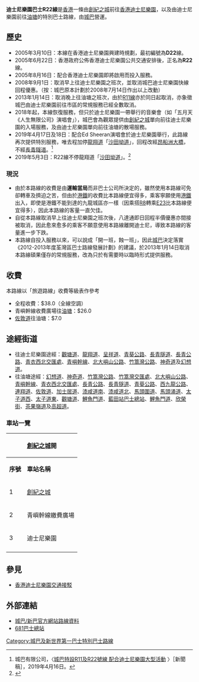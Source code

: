 {{公共汽車路線基礎資訊
|路線名稱             = 城巴R22線
|外文名稱             = Citybus Route R22
|外文語言             = 英語
|路線通稱             = 
|代表圖像             = VC2578-6819-R22.jpg
|代表圖像二           = 
|經營者               = 城巴
|經營者二             = 
|所屬車廠             = 不定
|路線用車             = 不定
|起點站               = [[創紀之城|創紀之城]]（去程）<br>[[迪士尼公共運輸交匯處|迪士尼樂園]]（回程）
|去程途經地點         = [[青嶼幹線收費廣場|青嶼幹線收費廣場]]
|回程途經地點         = [[青嶼幹線收費廣場|青嶼幹線收費廣場]]、[[昂船洲大橋|昂船洲大橋]]、、[[佐敦|佐敦]]、[[紅磡|紅磡]]、[[土瓜灣|土瓜灣]]、[[九龍城|九龍城]]、[[新蒲崗|新蒲崗]]、[[彩虹邨|彩虹邨]]、[[九龍灣|九龍灣]]、[[牛頭角|牛頭角]]、[[觀塘|觀塘]]、[[藍田_(香港)|藍田]]
|終點站               = 迪士尼樂園（去程）<br>[[油塘公共運輸交匯處|油塘]]（回程）
|路線性質             = 
|全程行駛里程         = 32.5公里
|全程行車時間         = 75分鐘
|服務時間             = [[香港迪士尼樂園|香港迪士尼樂園]]煙花匯演後15分鐘至45分鐘開出兩班
|起點站服務時間       = 
|終點站服務時間       = 
|班次頻率             = 只開兩班，視乎交通情況或迪士尼樂園開放時間而作適當調整
|全程收費             = HK$38
|分段收費站點         = [[青嶼幹線|青嶼幹線]]收費廣場往油塘：HK$26<br/>[[佐敦道|佐敦道]]往油塘：HK$7
|去程分段收費站點     = 
|回程分段收費站點     = 
|服務時間以外替代路線 = [[迪士尼樂園巴士R8線|R8]]（迪士尼樂園→青嶼幹線收費廣場）→[[城巴A22線|A22]]（青嶼幹線收費廣場→[[藍田站_(香港)|藍田站]]）
|主要競爭交通         = [[港鐵|港鐵]]
|備註                 = 
}}

'''迪士尼樂園巴士R22線'''是[[香港|香港]]一條由[[創紀之城|創紀之城]]前往[[香港迪士尼樂園|香港迪士尼樂園]]，以及由迪士尼樂園前往[[油塘|油塘]]的特別巴士路線，由[[城巴|城巴]]營運。

==歷史==
*2005年3月10日：本線在香港迪士尼樂園興建時規劃，最初編號為'''D22'''線。
*2005年6月22日：香港政府公佈香港迪士尼樂園公共交通安排後，正名為'''R22'''線。
*2005年8月16日：配合香港迪士尼樂園即將啟用而投入服務。
*2008年9月1日：取消早上往迪士尼樂園之班次，並取消城巴迪士尼樂園快線回程優惠。（按：城巴原本計劃於2008年7月14日作出以上改動）
*2013年1月14日：取消晚上往油塘之班次，由於[[迪士尼樂園巴士R11線|R11線]]亦於同日起取消，亦象徵城巴由迪士尼樂園前往市區的常規服務已經全數取消。
*2018年起，本線恢復服務，但只於迪士尼樂園一帶舉行的音樂會（如「五月天《人生無限公司》演唱會」），城巴會為觀眾提供由[[創紀之城|創紀之城]]單向前往迪士尼樂園的入場服務，及由迪士尼樂園單向前往油塘的散場服務。
*2019年4月17日及18日：配合Ed Sheeran演唱會於迪士尼樂園舉行，此路線再次提供特別服務，唯去程加停[[龍翔道|龍翔道]]「[[沙田坳道|沙田坳道]]」，回程改經[[昂船洲大橋|昂船洲大橋]]，不經[[長青隧道|長青隧道]]。<ref>城巴有限公司，〈[http://www.nwstbus.com.hk/tc/uploadedPressRelease/11680_16042019_r11_chi.pdf 城巴特設R11及R22號線 配合迪士尼樂園大型活動] {{Wayback|url=http://www.nwstbus.com.hk/tc/uploadedPressRelease/11680_16042019_r11_chi.pdf |date=20190416080323 }}〉［新聞稿］，2019年4月16日。</ref>
*2019年5月3日：R22線不停龍翔道「[[沙田坳道|沙田坳道]]」。<ref>{{Cite web |url=http://www.nwstbus.com.hk/tc/uploadedPressRelease/11747_02052019_Mayday_chi.pdf |title=城巴特設R11及R22號線配合迪士尼樂園大型活動 |accessdate=2019-05-03 |archive-date=2019-05-03 |archive-url=https://web.archive.org/web/20190503041643/http://www.nwstbus.com.hk/tc/uploadedPressRelease/11747_02052019_Mayday_chi.pdf |dead-url=no }}</ref>

===現況===
*由於本路線的收費是由'''運輸當局'''而非巴士公司所決定的，雖然使用本路線可免卻轉車及擠迫之苦，但由於[[港鐵|港鐵]]的收費比本路線便宜得多，乘客寧願使用[[港鐵|港鐵]]出入，即使是港鐵不能到達的九龍城區亦一樣（因乘搭[[迪士尼樂園巴士R8線|R8]]轉乘[[城巴E23線|E23]]比本路線便宜得多），因此本路線的客量一直欠佳。
*自從本路線取消早上往迪士尼樂園之班次後，八達通即日回程半價優惠亦間接被取消，因此愈來愈多的乘客不願意使用本路線離開迪士尼，導致本路線的客量進一步下跌。
*本路線自投入服務以來，可以說成「開一班，蝕一班」，因此[[城巴|城巴]]決定落實《2012-2013年度荃灣區巴士路線發展計劃》的建議，於2013年1月14日取消本路線碩果僅存的常規服務，改為只於有需要時以臨時形式提供服務。

==收費==
本路線以「旅遊路線」收費等級表作參考
*全程收費：$38.0（全線空調）
*青嶼幹線收費廣場往[[油塘|油塘]]：$26.0
*[[佐敦道|佐敦道]]往油塘：$7.0

==途經街道==
*往迪士尼樂園途經：[[觀塘道|觀塘道]]、[[龍翔道|龍翔道]]、[[呈祥道|呈祥道]]、[[青葵公路|青葵公路]]、[[長青隧道|長青隧道]]、[[長青公路|長青公路]]、[[青衣西北交匯處|青衣西北交匯處]]、[[青嶼幹線|青嶼幹線]]、[[北大嶼山公路|北大嶼山公路]]、[[竹篙灣公路|竹篙灣公路]]、[[神奇道|神奇道]]及[[幻想道|幻想道]]。
*往油塘途經：[[幻想道|幻想道]]、[[神奇道|神奇道]]、[[竹篙灣公路|竹篙灣公路]]、[[竹篙灣交匯處|竹篙灣交匯處]]、[[北大嶼山公路|北大嶼山公路]]、[[青嶼幹線|青嶼幹線]]、[[青衣西北交匯處|青衣西北交匯處]]、[[長青公路|長青公路]]、[[長青隧道|長青隧道]]、[[青葵公路|青葵公路]]、[[西九龍公路|西九龍公路]]、[[連翔道|連翔道]]、[[佐敦道|佐敦道]]、[[加士居道|加士居道]]、[[漆咸道南|漆咸道南]]、[[漆咸道北|漆咸道北]]、[[馬頭圍道|馬頭圍道]]、[[馬頭涌道|馬頭涌道]]、[[太子道西|太子道西]]、[[太子道東|太子道東]]、[[觀塘道|觀塘道]]、[[鯉魚門道|鯉魚門道]]、[[藍田公共運輸交匯處|藍田站巴士總站]]、[[鯉魚門道|鯉魚門道]]、[[欣榮街|欣榮街]]、[[茶果嶺道|茶果嶺道]]及[[高超道|高超道]]。

===車站一覽===
{| class="wikitable" style="text-align: center"
!  colspan="3" | [[創紀之城|創紀之城]]開!!colspan="3" | [[香港迪士尼樂園|迪士尼樂園]]開
|-
! '''序號'''||'''車站名稱'''||'''位置'''||'''序號'''||'''車站名稱'''||'''位置'''
|-
|1||[[創紀之城|創紀之城]]||[[觀塘道|觀塘道]] ||1||[[香港迪士尼樂園|迪士尼樂園]]||[[迪士尼公共運輸交匯處|迪士尼公共運輸交匯處]]
|-
|2||青嶼幹線繳費廣場||北大嶼山公路|| 2||[[青嶼幹線繳費廣場|青嶼幹線繳費廣場]]||[[北大嶼山公路|北大嶼山公路]]
|-
|3||迪士尼樂園||迪士尼公共運輸交匯處 ||3||[[柯士甸站|柯士甸站]]||rowspan=3|[[佐敦道|佐敦道]]
|-
|colspan=3 rowspan=26| || 4||[[上海街|上海街]]
|-
| 5||[[九龍佑寧堂|志和街]]
|-
| 6||[[衛理道|衛理道]]||[[加士居道|加士居道]]
|-
| 7||[[何文田站|山谷道]]||rowspan=3|[[漆咸道北|漆咸道北]]
|-
| 8||[[昇御門|北拱街]]
|-
| 9||[[高山劇場|山西街]]
|-
| 10||[[農圃道|農圃道]]||rowspan=2|[[馬頭圍道|馬頭圍道]]
|-
| 11||[[馬頭圍邨|馬頭圍邨]]洋葵樓
|-
| 12||[[亞皆老街遊樂場|亞皆老街遊樂場]]||[[馬頭涌道|馬頭涌道]]
|-
| 13||[[富豪東方酒店|富豪東方酒店]]||rowspan=4|[[太子道東|太子道東]]
|-
| 14||[[譽港灣|譽港灣]]
|-
| 15||[[彩虹邨|彩虹邨]]
|-
| 16||[[坪石邨|坪石邨]]
|-
| 17||[[啟業邨|啟業邨]]||rowspan=6|觀塘道
|-
| 18||[[九龍灣站|九龍灣站]]
|-
| 19||[[牛頭角下邨|牛頭角下邨]]
|-
| 20||[[定富街|定富街]]
|-
| 21||[[牛頭角站|牛頭角站]]
|-
| 22||[[觀塘市中心|觀塘市中心]]
|-
| 23||[[觀塘站|觀塘站]]||[[觀塘站公共運輸交匯處|觀塘站公共運輸交匯處]]
|-
| 24||[[觀塘游泳池|觀塘游泳池]]||[[鯉魚門道|鯉魚門道]]
|-
| 25||[[藍田站_(香港)|藍田站]]||[[藍田公共運輸交匯處|藍田公共運輸交匯處]]
|-
| 26||[[聖安當女書院|聖安當女書院]]||rowspan=2|鯉魚門道
|-
| 27||[[油塘邨|油塘邨]]
|-
| 28||[[油塘中心|油塘中心]]||[[欣榮街|欣榮街]]
|-
| 29||[[油塘|油塘]]||[[油塘公共運輸交匯處|油塘公共運輸交匯處]]
|}

==參見==
*[[香港迪士尼樂園交通接駁|香港迪士尼樂園交通接駁]]

==外部連結==
{{References}}
*[https://www.nwstbus.com.hk/routes/routeinfo.aspx?intLangID=2&searchtype=1&routenumber=R22&route=R22&routetype=D&company=5&exactMatch=yes 城巴/新巴官方網站路線資料] {{Wayback|url=https://www.nwstbus.com.hk/routes/routeinfo.aspx?intLangID=2&searchtype=1&routenumber=R22&route=R22&routetype=D&company=5&exactMatch=yes |date=20160304120039 }}
*[http://www.681busterminal.com/r22.html 681巴士總站] {{Wayback|url=http://www.681busterminal.com/r22.html |date=20080903184645 }}

{{大型活動特別巴士路線列表}}

[[Category:城巴及新世界第一巴士特別巴士路線|Category:城巴及新世界第一巴士特別巴士路線]]